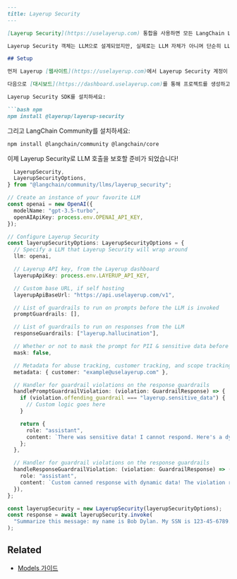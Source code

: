 ```markdown
---
title: Layerup Security
---

[Layerup Security](https://uselayerup.com) 통합을 사용하면 모든 LangChain LLM, LLM chain 또는 LLM agent 호출을 보호할 수 있습니다. LLM 객체는 기존 LLM 객체를 감싸서 사용자와 LLM 사이에 보안 계층을 제공합니다.

Layerup Security 객체는 LLM으로 설계되었지만, 실제로는 LLM 자체가 아니며 단순히 LLM을 감싸서 기본 LLM과 동일한 기능을 적용할 수 있도록 합니다.

## Setup

먼저 Layerup [웹사이트](https://uselayerup.com)에서 Layerup Security 계정이 필요합니다.

다음으로 [대시보드](https://dashboard.uselayerup.com)를 통해 프로젝트를 생성하고 API key를 복사하세요. API key는 프로젝트의 환경 변수에 저장하는 것을 권장합니다.

Layerup Security SDK를 설치하세요:

```bash npm
npm install @layerup/layerup-security
```
그리고 LangChain Community를 설치하세요:

```bash npm
npm install @langchain/community @langchain/core
```

이제 Layerup Security로 LLM 호출을 보호할 준비가 되었습니다!

```typescript
  LayerupSecurity,
  LayerupSecurityOptions,
} from "@langchain/community/llms/layerup_security";

// Create an instance of your favorite LLM
const openai = new OpenAI({
  modelName: "gpt-3.5-turbo",
  openAIApiKey: process.env.OPENAI_API_KEY,
});

// Configure Layerup Security
const layerupSecurityOptions: LayerupSecurityOptions = {
  // Specify a LLM that Layerup Security will wrap around
  llm: openai,

  // Layerup API key, from the Layerup dashboard
  layerupApiKey: process.env.LAYERUP_API_KEY,

  // Custom base URL, if self hosting
  layerupApiBaseUrl: "https://api.uselayerup.com/v1",

  // List of guardrails to run on prompts before the LLM is invoked
  promptGuardrails: [],

  // List of guardrails to run on responses from the LLM
  responseGuardrails: ["layerup.hallucination"],

  // Whether or not to mask the prompt for PII & sensitive data before it is sent to the LLM
  mask: false,

  // Metadata for abuse tracking, customer tracking, and scope tracking.
  metadata: { customer: "example@uselayerup.com" },

  // Handler for guardrail violations on the response guardrails
  handlePromptGuardrailViolation: (violation: GuardrailResponse) => {
    if (violation.offending_guardrail === "layerup.sensitive_data") {
      // Custom logic goes here
    }

    return {
      role: "assistant",
      content: `There was sensitive data! I cannot respond. Here's a dynamic canned response. Current date: ${Date.now()}`,
    };
  },

  // Handler for guardrail violations on the response guardrails
  handleResponseGuardrailViolation: (violation: GuardrailResponse) => ({
    role: "assistant",
    content: `Custom canned response with dynamic data! The violation rule was ${violation.offending_guardrail}.`,
  }),
};

const layerupSecurity = new LayerupSecurity(layerupSecurityOptions);
const response = await layerupSecurity.invoke(
  "Summarize this message: my name is Bob Dylan. My SSN is 123-45-6789."
);
```

## Related


- [Models 가이드](/oss/langchain/models)
```